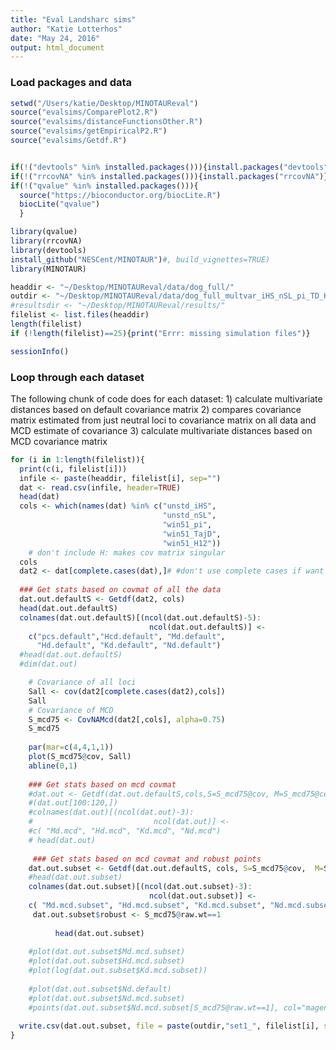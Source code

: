 ```yaml
---
title: "Eval Landsharc sims"
author: "Katie Lotterhos"
date: "May 24, 2016"
output: html_document
---
```

### Load packages and data
```r
setwd("/Users/katie/Desktop/MINOTAUReval")
source("evalsims/ComparePlot2.R")
source("evalsims/distanceFunctionsOther.R")
source("evalsims/getEmpiricalP2.R")
source("evalsims/Getdf.R")


if(!("devtools" %in% installed.packages())){install.packages("devtools", dependencies=TRUE)}
if(!("rrcovNA" %in% installed.packages())){install.packages("rrcovNA")}
if(!("qvalue" %in% installed.packages())){
  source("https://bioconductor.org/biocLite.R")
  biocLite("qvalue")
  }

library(qvalue)
library(rrcovNA)
library(devtools)
install_github("NESCent/MINOTAUR")#, build_vignettes=TRUE)
library(MINOTAUR)

headdir <- "~/Desktop/MINOTAUReval/data/dog_full/"
outdir <- "~/Desktop/MINOTAUReval/data/dog_full_multvar_iHS_nSL_pi_TD_H12/"
#resultsdir <- "~/Desktop/MINOTAUReval/results/"
filelist <- list.files(headdir)
length(filelist)
if (!length(filelist)==25){print("Errr: missing simulation files")}

sessionInfo()
```

### Loop through each dataset
The following chunk of code does for each dataset:
1) calculate multivariate distances based on default covariance matrix
2) compares covariance matrix estimated from just neutral loci to covariance matrix on all data and MCD estimate of covariance
3) calculate multivariate distances based on MCD covariance matrix


```r
for (i in 1:length(filelist)){
  print(c(i, filelist[i]))
  infile <- paste(headdir, filelist[i], sep="")
  dat <- read.csv(infile, header=TRUE)
  head(dat)
  cols <- which(names(dat) %in% c("unstd_iHS", 
                                  "unstd_nSL",
                                  "win51_pi",
                                  "win51_TajD",
                                  "win51_H12"))
    # don't include H: makes cov matrix singular
  cols
  dat2 <- dat[complete.cases(dat),]# #don't use complete cases if want to keep all data
  
  ### Get stats based on covmat of all the data
  dat.out.defaultS <- Getdf(dat2, cols)
  head(dat.out.defaultS)
  colnames(dat.out.defaultS)[(ncol(dat.out.defaultS)-5):
                               ncol(dat.out.defaultS)] <-
    c("pcs.default","Hcd.default", "Md.default", 
      "Hd.default", "Kd.default", "Nd.default")
  #head(dat.out.defaultS)
  #dim(dat.out)

    # Covariance of all loci
    Sall <- cov(dat2[complete.cases(dat2),cols])
    Sall
    # Covariance of MCD
    S_mcd75 <- CovNAMcd(dat2[,cols], alpha=0.75)
    S_mcd75
    
    par(mar=c(4,4,1,1))
    plot(S_mcd75@cov, Sall)
    abline(0,1)
    
    ### Get stats based on mcd covmat
    #dat.out <- Getdf(dat.out.defaultS,cols,S=S_mcd75@cov, M=S_mcd75@center)
    #(dat.out[100:120,])
    #colnames(dat.out)[(ncol(dat.out)-3):
    #                           ncol(dat.out)] <-
    #c( "Md.mcd", "Hd.mcd", "Kd.mcd", "Nd.mcd") 
    # head(dat.out)
     
     ### Get stats based on mcd covmat and robust points
    dat.out.subset <- Getdf(dat.out.defaultS, cols, S=S_mcd75@cov,  M=S_mcd75@center, subset=which(S_mcd75@raw.wt==1))
    #head(dat.out.subset)
    colnames(dat.out.subset)[(ncol(dat.out.subset)-3):
                               ncol(dat.out.subset)] <-
    c( "Md.mcd.subset", "Hd.mcd.subset", "Kd.mcd.subset", "Nd.mcd.subset") 
     dat.out.subset$robust <- S_mcd75@raw.wt==1
     
          head(dat.out.subset)
  
    #plot(dat.out.subset$Md.mcd.subset)
    #plot(dat.out.subset$Hd.mcd.subset)
    #plot(log(dat.out.subset$Kd.mcd.subset))
    
    #plot(dat.out.subset$Nd.default)
    #plot(dat.out.subset$Nd.mcd.subset)
    #points(dat.out.subset$Nd.mcd.subset[S_mcd75@raw.wt==1], col="magenta", pch=19, cex=0.1)
      
  write.csv(dat.out.subset, file = paste(outdir,"set1_", filelist[i], sep=""))
}


```
